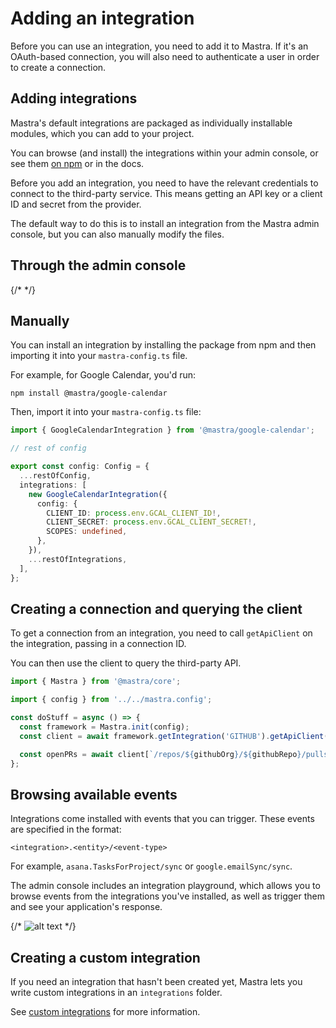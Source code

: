# Adding an integration

Before you can use an integration, you need to add it to Mastra. If it's an OAuth-based connection, you will also need to authenticate a user in order to create a connection.

## Adding integrations

Mastra's default integrations are packaged as individually installable modules, which you can add to your project.

You can browse (and install) the integrations within your admin console, or see them [on npm](https://www.npmjs.com/org/mastra) or in the docs.

Before you add an integration, you need to have the relevant credentials to connect to the third-party service. This means getting an API key or a client ID and secret from the provider.

The default way to do this is to install an integration from the Mastra admin console, but you can also manually modify the files.

## Through the admin console

{/* <!-- TODO: Add gif --> */}

## Manually

You can install an integration by installing the package from npm and then importing it into your `mastra-config.ts` file.

For example, for Google Calendar, you'd run:

`npm install @mastra/google-calendar`

Then, import it into your `mastra-config.ts` file:

```ts
import { GoogleCalendarIntegration } from '@mastra/google-calendar';

// rest of config

export const config: Config = {
  ...restOfConfig,
  integrations: [
    new GoogleCalendarIntegration({
      config: {
        CLIENT_ID: process.env.GCAL_CLIENT_ID!,
        CLIENT_SECRET: process.env.GCAL_CLIENT_SECRET!,
        SCOPES: undefined,
      },
    }),
    ...restOfIntegrations,
  ],
};
```

## Creating a connection and querying the client

To get a connection from an integration, you need to call `getApiClient` on the integration, passing in a connection ID.

You can then use the client to query the third-party API.

```ts
import { Mastra } from '@mastra/core';

import { config } from '../../mastra.config';

const doStuff = async () => {
  const framework = Mastra.init(config);
  const client = await framework.getIntegration('GITHUB').getApiClient({ connectionId: 'system' });

  const openPRs = await client[`/repos/${githubOrg}/${githubRepo}/pulls`].get();
};
```

## Browsing available events

Integrations come installed with events that you can trigger. These events are specified in the format:

`<integration>.<entity>/<event-type>`

For example, `asana.TasksForProject/sync` or `google.emailSync/sync`.

The admin console includes an integration playground, which allows you to browse events from the integrations you've installed, as well as trigger them and see your application's response.

{/* ![alt text](image-1.png) */}

## Creating a custom integration

If you need an integration that hasn't been created yet, Mastra lets you write custom integrations in an `integrations` folder.

See [custom integrations](../reference/creating-custom-integrations.md) for more information.
